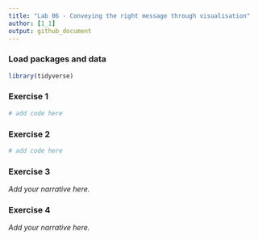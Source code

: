 ```yaml
---
title: "Lab 06 - Conveying the right message through visualisation"
author: [1_1]
output: github_document
---
```


### Load packages and data

```r
library(tidyverse) 
```


### Exercise 1

```r
# add code here
```


### Exercise 2

```r
# add code here
```


### Exercise 3

*Add your narrative here.*


### Exercise 4

*Add your narrative here.*
